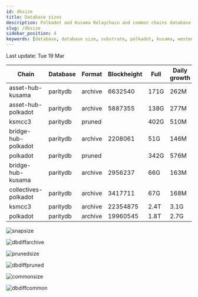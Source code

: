```yaml
---
id: dbsize
title: Database sizes
description: Polkadot and Kusama Relaychain and common chains database sizes
slug: /dbsize
sidebar_position: 4
keywords: [database, database size, substrate, polkadot, kusama, westend]
---
```



Last update: Tue 19 Mar

| Chain    | Database   | Format | Blockheight | Full         | Daily growth |
| ------------------------| ----------- | -------- | ------- | ---------- | ----- | 
| asset-hub-kusama | paritydb | archive | 6632540 | 171G | 262M |
| asset-hub-polkadot | paritydb | archive | 5887355 | 138G | 277M |
| ksmcc3 | paritydb | pruned |  | 402G | 510M |
| bridge-hub-polkadot | paritydb | archive | 2208061 | 51G | 146M |
| polkadot | paritydb | pruned |  | 342G | 576M |
| bridge-hub-kusama | paritydb | archive | 2956237 | 66G | 163M |
| collectives-polkadot | paritydb | archive | 3417711 | 67G | 168M |
| ksmcc3 | paritydb | archive | 22354875 | 2.4T | 3.1G |
| polkadot | paritydb | archive | 19960545 | 1.8T | 2.7G |

![snapsize](/img/archivesize.png)

![dbdiffarchive](/img/dbdiffrelay.png)

![prunedsize](/img/prunedsize.png)

![dbdiffpruned](/img/dbdiffpruned.png)

![commonsize](/img/commonsize.png)

![dbdiffcommon](/img/dbdiffcommon.png)
